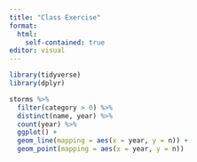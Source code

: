 ```yaml
---
title: "Class Exercise"
format: 
  html:
    self-contained: true
editor: visual
---
```


```r
library(tidyverse)
library(dplyr)
```

```r
storms %>%
  filter(category > 0) %>%
  distinct(name, year) %>%
  count(year) %>%
  ggplot() + 
  geom_line(mapping = aes(x = year, y = n)) + 
  geom_point(mapping = aes(x = year, y = n))
```
